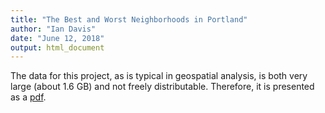 ```yaml
---
title: "The Best and Worst Neighborhoods in Portland"
author: "Ian Davis"
date: "June 12, 2018"
output: html_document
---
```


The data for this project, as is typical in geospatial analysis, is both very large (about 1.6 GB) and not freely distributable. Therefore, it is presented as a [pdf]().